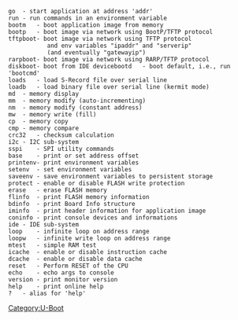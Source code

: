 <pre>
go	- start application at address 'addr'
run	- run commands in an environment variable
bootm	- boot application image from memory
bootp	- boot image via network using BootP/TFTP protocol
tftpboot- boot image via network using TFTP protocol
	       and env variables "ipaddr" and "serverip"
	       (and eventually "gatewayip")
rarpboot- boot image via network using RARP/TFTP protocol
diskboot- boot from IDE devicebootd   - boot default, i.e., run 'bootcmd'
loads	- load S-Record file over serial line
loadb	- load binary file over serial line (kermit mode)
md	- memory display
mm	- memory modify (auto-incrementing)
nm	- memory modify (constant address)
mw	- memory write (fill)
cp	- memory copy
cmp	- memory compare
crc32	- checksum calculation
i2c	- I2C sub-system
sspi	- SPI utility commands
base	- print or set address offset
printenv- print environment variables
setenv	- set environment variables
saveenv - save environment variables to persistent storage
protect - enable or disable FLASH write protection
erase	- erase FLASH memory
flinfo	- print FLASH memory information
bdinfo	- print Board Info structure
iminfo	- print header information for application image
coninfo - print console devices and informations
ide	- IDE sub-system
loop	- infinite loop on address range
loopw	- infinite write loop on address range
mtest	- simple RAM test
icache	- enable or disable instruction cache
dcache	- enable or disable data cache
reset	- Perform RESET of the CPU
echo	- echo args to console
version - print monitor version
help	- print online help
?	- alias for 'help'

</pre>


[[Category:U-Boot]]